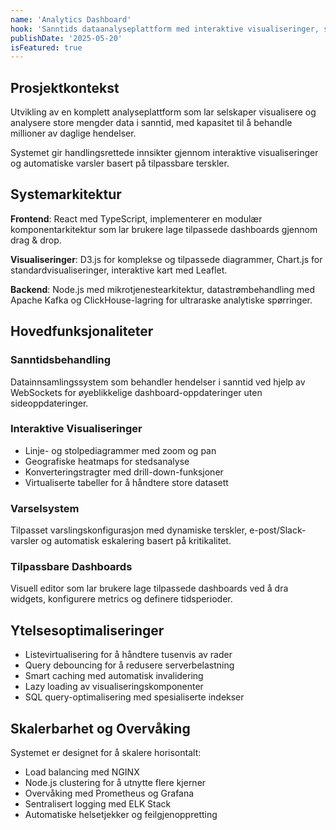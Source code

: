 ```yaml
---
name: 'Analytics Dashboard'
hook: 'Sanntids dataanalyseplattform med interaktive visualiseringer, som behandler millioner av daglige hendelser med D3.js og WebSockets.'
publishDate: '2025-05-20'
isFeatured: true
---
```


## Prosjektkontekst

Utvikling av en komplett analyseplattform som lar selskaper visualisere og analysere store mengder data i sanntid, med kapasitet til å behandle millioner av daglige hendelser.

Systemet gir handlingsrettede innsikter gjennom interaktive visualiseringer og automatiske varsler basert på tilpassbare terskler.

## Systemarkitektur

**Frontend**: React med TypeScript, implementerer en modulær komponentarkitektur som lar brukere lage tilpassede dashboards gjennom drag & drop.

**Visualiseringer**: D3.js for komplekse og tilpassede diagrammer, Chart.js for standardvisualiseringer, interaktive kart med Leaflet.

**Backend**: Node.js med mikrotjenestearkitektur, datastrømbehandling med Apache Kafka og ClickHouse-lagring for ultraraske analytiske spørringer.

## Hovedfunksjonaliteter

### Sanntidsbehandling
Datainnsamlingssystem som behandler hendelser i sanntid ved hjelp av WebSockets for øyeblikkelige dashboard-oppdateringer uten sideoppdateringer.

### Interaktive Visualiseringer
- Linje- og stolpediagrammer med zoom og pan
- Geografiske heatmaps for stedsanalyse
- Konverteringstragter med drill-down-funksjoner
- Virtualiserte tabeller for å håndtere store datasett

### Varselsystem
Tilpasset varslingskonfigurasjon med dynamiske terskler, e-post/Slack-varsler og automatisk eskalering basert på kritikalitet.

### Tilpassbare Dashboards
Visuell editor som lar brukere lage tilpassede dashboards ved å dra widgets, konfigurere metrics og definere tidsperioder.

## Ytelsesoptimaliseringer

- Listevirtualisering for å håndtere tusenvis av rader
- Query debouncing for å redusere serverbelastning
- Smart caching med automatisk invalidering
- Lazy loading av visualiseringskomponenter
- SQL query-optimalisering med spesialiserte indekser

## Skalerbarhet og Overvåking

Systemet er designet for å skalere horisontalt:
- Load balancing med NGINX
- Node.js clustering for å utnytte flere kjerner
- Overvåking med Prometheus og Grafana
- Sentralisert logging med ELK Stack
- Automatiske helsetjekker og feilgjenoppretting